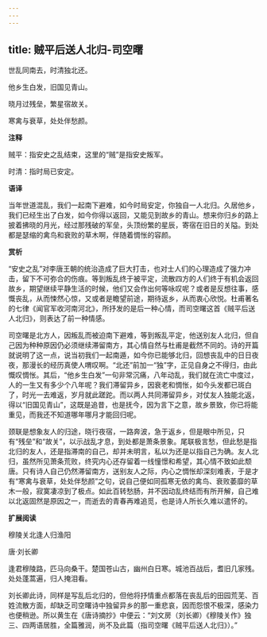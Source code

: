 ```yaml
---
---
---
```

title: 贼平后送人北归-司空曙
---

世乱同南去，时清独北还。

他乡生白发，旧国见青山。

晓月过残垒，繁星宿故关。

寒禽与衰草，处处伴愁颜。

**注释**

贼平：指安史之乱结束，这里的“贼”是指安史叛军。

时清：指时局已安定。

**语译**

当年世道混乱，我们一起南下避难，如今时局安定，你独自一人北归。久居他乡，我们已经生出了白发，如今你得以返回，又能见到故乡的青山。想来你归乡的路上披着拂晓的月光，经过那残破的军垒，头顶纷繁的星辰，寄宿在旧日的关隘。到处都是瑟缩的禽鸟和衰败的草木啊，伴随着惆怅的容颜。

**赏析**

“安史之乱”对李唐王朝的统治造成了巨大打击，也对士人们的心理造成了强力冲击，留下不可弥合的伤痕。等到叛乱终于被平定，流散四方的人们终于有机会返回故乡，期望继续平静生活的时候，他们又会作出何等咏叹呢？或者是反想往事，感慨丧乱，从而悚然心惊，又或者是瞻望前途，期待返乡，从而衷心欣悦。杜甫著名的七律《闻官军收河南河北》，所抒发的是后一种心情，而司空曙这首《贼平后送人北归》，则表达了前一种情感。

司空曙是北方人，因叛乱而被迫南下避难，等到叛乱平定，他送别友人北归，但自己因为种种原因仍必须继续滞留南方，其心情自然与杜甫是截然不同的。诗的开篇就说明了这一点，说当初我们一起南遁，如今你已能够北归，回想丧乱中的日日夜夜，那漫长的经历真使人喟叹啊。“北还”前加一“独”字，正见自身之不得归，由此慨叹惆怅。其后，“他乡生白发”一句非常沉痛，八年动乱，我们就在流亡中度过，人的一生又有多少个八年呢？我们滞留异乡，因衰老和惆怅，如今头发都已斑白了，时光一去难返，岁月就此蹉跎。而以两人共同滞留异乡，对仗友人独能北返，得以“旧国见青山”，这既是追昔，也是抚今，因为言下之意，故乡景致，你已将能重见，而我还不知道哪年哪月才能回归呢。

颈联是想象友人的归途，晓行夜宿，一路奔波，急于返乡，但是眼中所见，只有“残垒”和“故关”，以示战乱才息，到处都是萧条景象。尾联极言愁，但此愁是指北归的友人，还是指滞南的自己，却并未明言，私以为还是以指自己为确。友人北归，虽然所见萧条荒败，终究内心还存留着一线憧憬和希望，其心情不致如此颓唐。只有诗人自己仍然滞留南方，送别友人之际，内心之惆怅却深刻难表，于是才有“寒禽与衰草，处处伴愁颜”之句，说自己便如同孤寒无依的禽鸟、衰败萎靡的草木一般，寂寞凄凉到了极点。如此百转愁肠，并不因动乱终结而有所开解，自己难以北返固然是原因之一，而逝去的青春再难追觅，也是诗人所长久难以遣怀的。

**扩展阅读**

穆陵关北逢人归渔阳

唐·刘长卿

逢君穆陵路，匹马向桑干。楚国苍山古，幽州白日寒。城池百战后，耆旧几家残。处处蓬蒿遍，归人掩泪看。

刘长卿此诗，同样是写乱后北归的，但他将抒情重点都落在丧乱后的田园荒芜、百姓流散方面，却缺乏司空曙诗中独留异乡的那一重悲哀，因而怨恨不极深，感染力也便稍逊。所以黄生在《唐诗摘抄》中便云：“刘文房（刘长卿）《穆陵关作》独三、四两语居胜，全篇雅润，尚不及此篇（指司空曙《贼平后送人北归》）。”